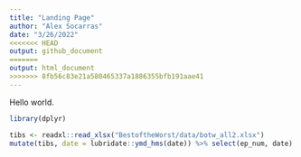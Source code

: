 ```yaml
---
title: "Landing Page"
author: "Alex Socarras"
date: "3/26/2022"
<<<<<<< HEAD
output: github_document
=======
output: html_document
>>>>>>> 8fb56c83e21a580465337a1886355bfb191aae41
---
```


Hello world.

```r
library(dplyr)

tibs <- readxl::read_xlsx("BestoftheWorst/data/botw_all2.xlsx")
mutate(tibs, date = lubridate::ymd_hms(date)) %>% select(ep_num, date)
```

